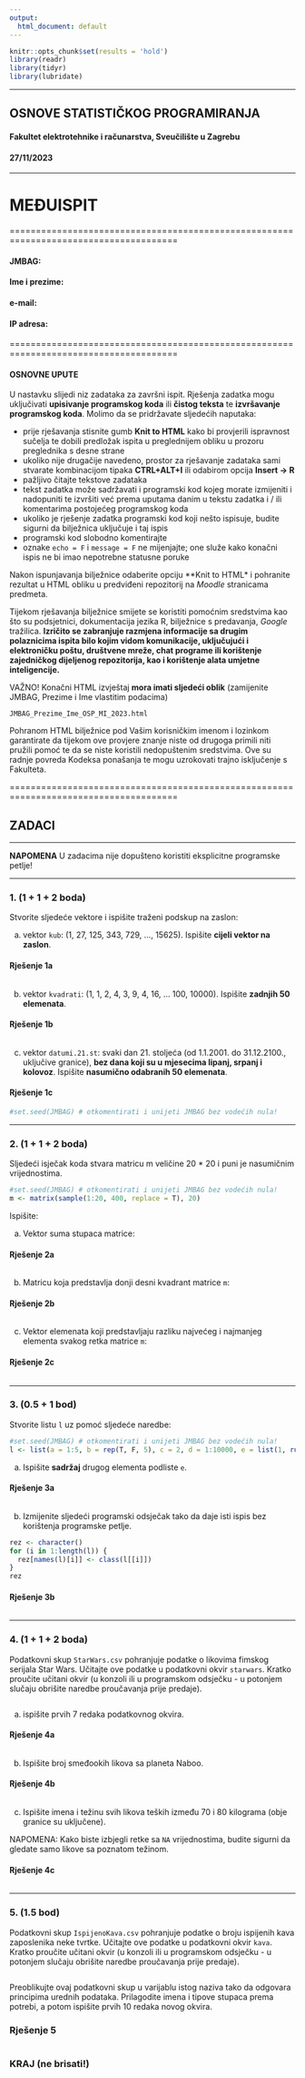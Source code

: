 ```yaml
---
output:
  html_document: default
---
```


```r
knitr::opts_chunk$set(results = 'hold')
library(readr)
library(tidyr)
library(lubridate)
```

******************

## OSNOVE STATISTIČKOG PROGRAMIRANJA
#### **Fakultet elektrotehnike i računarstva, Sveučilište u Zagrebu**
#### 27/11/2023

******************

# **MEĐUISPIT**  

======================================================================================

#### JMBAG:         
#### Ime i prezime: 
#### e-mail:       
#### IP adresa:     


======================================================================================

#### OSNOVNE UPUTE

U nastavku slijedi niz zadataka za završni ispit. Rješenja zadatka mogu uključivati **upisivanje programskog koda** ili **čistog teksta** te **izvršavanje programskog koda**. Molimo da se pridržavate sljedećih naputaka:

- prije rješavanja stisnite gumb **Knit to HTML** kako bi provjerili ispravnost sučelja te dobili predložak ispita u preglednijem obliku u prozoru preglednika s desne strane
- ukoliko nije drugačije navedeno, prostor za rješavanje zadataka sami stvarate kombinacijom tipaka **CTRL+ALT+I** ili odabirom opcija **Insert -> R**
- pažljivo čitajte tekstove zadataka
- tekst zadatka može sadržavati i programski kod kojeg morate izmijeniti i nadopuniti te izvršiti već prema uputama danim u tekstu zadatka i / ili komentarima postojećeg programskog koda
- ukoliko je rješenje zadatka programski kod koji nešto ispisuje, budite sigurni da bilježnica uključuje i taj ispis
- programski kod slobodno komentirajte
- oznake `echo = F` i `message = F` ne mijenjajte; one služe kako konačni ispis ne bi imao nepotrebne statusne poruke

Nakon ispunjavanja bilježnice odaberite opciju **Knit to HTML* i pohranite rezultat u HTML obliku u predviđeni repozitorij na *Moodle* stranicama predmeta. 

Tijekom rješavanja bilježnice smijete se koristiti pomoćnim sredstvima kao što su podsjetnici, dokumentacija jezika R, bilježnice s predavanja, *Google* tražilica. **Izričito se zabranjuje razmjena informacije sa drugim polaznicima ispita bilo kojim vidom komunikacije, uključujući i elektroničku poštu, društvene mreže, chat programe ili korištenje zajedničkog dijeljenog repozitorija, kao i korištenje alata umjetne inteligencije.** 

VAŽNO! Konačni HTML izvještaj **mora imati sljedeći oblik** (zamijenite JMBAG, Prezime i Ime vlastitim podacima)

`JMBAG_Prezime_Ime_OSP_MI_2023.html`


Pohranom HTML bilježnice pod Vašim korisničkim imenom i lozinkom garantirate da tijekom ove provjere znanje niste od drugoga primili niti pružili pomoć te da se niste koristili nedopuštenim sredstvima. Ove su radnje povreda Kodeksa ponašanja te mogu uzrokovati trajno isključenje s Fakulteta.


======================================================================================

## ZADACI

******************

**NAPOMENA** U zadacima nije dopušteno koristiti eksplicitne programske petlje!

******************



### 1. **(1 + 1 + 2 boda)**

Stvorite sljedeće vektore i ispišite traženi podskup na zaslon:

a)  vektor `kub`: (1, 27, 125, 343, 729, ..., 15625). Ispišite **cijeli vektor na zaslon**. 

#### Rješenje 1a

```r

```
  
b)  vektor `kvadrati`: (1, 1, 2, 4, 3, 9, 4, 16,  ... 100, 10000). Ispišite **zadnjih 50 elemenata**.

#### Rješenje 1b

```r

```

c) vektor `datumi.21.st`: svaki dan 21. stoljeća (od 1.1.2001. do 31.12.2100., uključive granice), **bez dana koji su u mjesecima lipanj, srpanj i kolovoz**. Ispišite **nasumično odabranih 50 elemenata**.

#### Rješenje 1c

```r
#set.seed(JMBAG) # otkomentirati i unijeti JMBAG bez vodećih nula!


```

******************

### 2. **(1 + 1 + 2 boda)**

Sljedeći isječak koda stvara matricu m veličine 20 * 20 i puni je nasumičnim vrijednostima. 

```r
#set.seed(JMBAG) # otkomentirati i unijeti JMBAG bez vodećih nula!
m <- matrix(sample(1:20, 400, replace = T), 20)
```

Ispišite:


a) Vektor suma stupaca matrice:

#### Rješenje 2a

```r

```


b) Matricu koja predstavlja donji desni kvadrant matrice `m`:

#### Rješenje 2b

```r

```

c) Vektor elemenata koji predstavljaju razliku najvećeg i najmanjeg elementa svakog retka matrice `m`:

#### Rješenje 2c

```r

```

*******************

### 3. **(0.5 + 1 bod)** 

Stvorite listu `l` uz pomoć sljedeće naredbe:

```r
#set.seed(JMBAG) # otkomentirati i unijeti JMBAG bez vodećih nula!
l <- list(a = 1:5, b = rep(T, F, 5), c = 2, d = 1:10000, e = list(1, runif(5)))
```

a) Ispišite **sadržaj** drugog elementa podliste `e`.

#### Rješenje 3a

```r

```

b) Izmijenite sljedeći programski odsječak tako da daje isti ispis bez korištenja programske petlje.

```r
rez <- character()
for (i in 1:length(l)) {
  rez[names(l)[i]] <- class(l[[i]])
}
rez
```

#### Rješenje 3b

```r

```


*******************

### 4. **(1 + 1 + 2 boda)**

Podatkovni skup `StarWars.csv` pohranjuje podatke o likovima fimskog serijala Star Wars. Učitajte ove podatke u podatkovni okvir `starwars`. Kratko proučite učitani okvir (u konzoli ili u programskom odsječku - u potonjem slučaju obrišite naredbe proučavanja prije predaje).

```r

```


a) ispišite prvih 7 redaka podatkovnog okvira.

#### Rješenje 4a

```r

```


b) Ispišite broj smeđookih likova sa planeta Naboo.

#### Rješenje 4b

```r

```

c) Ispišite imena i težinu svih likova teških između 70 i 80 kilograma (obje granice su uključene).

NAPOMENA: Kako biste izbjegli retke sa `NA` vrijednostima, budite sigurni da gledate samo likove sa poznatom težinom.

#### Rješenje 4c

```r

```



*******************


### 5. **(1.5 bod)**

Podatkovni skup `IspijenoKava.csv` pohranjuje podatke o broju ispijenih kava zaposlenika neke tvrtke. Učitajte ove podatke u podatkovni okvir `kava`. Kratko proučite učitani okvir (u konzoli ili u programskom odsječku - u potonjem slučaju obrišite naredbe proučavanja prije predaje).

```r

```

Preoblikujte ovaj podatkovni skup u varijablu istog naziva tako da odgovara principima urednih podataka. Prilagodite imena i tipove stupaca prema potrebi, a potom ispišite prvih 10 redaka novog okvira.

### Rješenje 5

```r

```



### KRAJ (ne brisati!)



